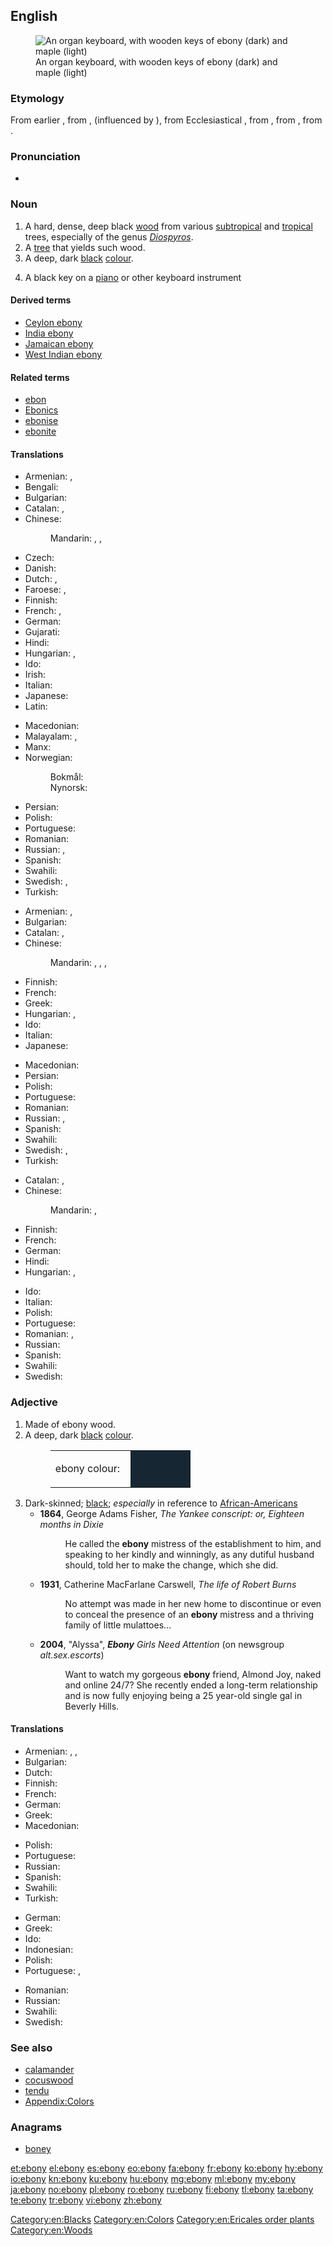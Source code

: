 {{was wotd|2010|March|12}}
{{also|Ebony}}
==English==
{{wikipedia}}
[[File:Clavierbois.jpg|thumb|An organ keyboard, with wooden keys of ebony (dark) and maple (light)]]

===Etymology===
From earlier {{m|en|hebeny}}, from {{etyl|enm|en}} {{m|enm|ebenif}}, {{m|enm|hebenyf}} (influenced by {{etyl|LL.|-}} {{m|la|hebeninus}}), from Ecclesiastical {{etyl|la|en}} {{m|la|ebenius||of ebony}}, from {{etyl|la|en}} {{m|la|hebenus||ebon tree}}, from {{etyl|grc|en}} {{m|grc|ἔβενος}}, from {{etyl|egy|en}} {{m|egy|𓍁𓈖𓏭𓆱|tr=hbny}}.

===Pronunciation===
* {{a|UK|US}} {{IPA|/ˈɛb.ən.i/|lang=en}}

===Noun===
{{en-noun|-|ebonies}}

# A hard, dense, deep black [[wood]] from various [[subtropical]] and [[tropical]] trees, especially of the genus ''[[Diospyros]]''.
# A [[tree]] that yields such wood.
# A deep, dark [[black]] [[colour]].
#: {{color panel|162632}}
# {{context|slang|lang=en}} A black key on a [[piano]] or other keyboard instrument

====Derived terms====
* [[Ceylon ebony]]
* [[India ebony]]
* [[Jamaican ebony]]
* [[West Indian ebony]]

====Related terms====
* [[ebon]]
* [[Ebonics]]
* [[ebonise]]
* [[ebonite]]

====Translations====
{{trans-top|wood}}
* Armenian: {{t|hy|եբենոս|sc=Armn}}, {{t|hy|աբանոս|sc=Armn}}
* Bengali: {{t|bn|আবলুস|tr=ablus|sc=Beng}}
* Bulgarian: {{t+|bg|абанос|tr=abanós}}
* Catalan: {{t|ca|eben|m}}, {{t|ca|banús|m}}
* Chinese:
*: Mandarin: {{t|cmn|烏木|sc=Hani}}, {{t+|cmn|乌木|tr=wūmù|sc=Hani}}, {{t|cmn|黑檀|tr=hēitán|sc=Hani}}
* Czech: {{t|cs|ebenové dřevo|n}}
* Danish: {{t|da|ibenholt}}
* Dutch: {{t+|nl|ebben}}, {{t+|nl|ebbenhout}}
* Faroese: {{t|fo|íbinviður|m}}, {{t|fo|svartviður|m}}
* Finnish: {{t|fi|eebenpuu}}
* French: {{t+|fr|ébène|f}}, {{t|fr|[[bois]] d'[[ébène]]|m}}
* German: {{t+|de|Ebenholz|n}}
* Gujarati: {{t|gu|અબનૂસ|tr=abnūs|sc=Gujr}}
* Hindi: {{t|hi|आबनूस|tr=ābnūs|sc=Deva}}
* Hungarian: {{t+|hu|ében}}, {{t+|hu|ébenfa}}
* Ido: {{t+|io|ebeno}}
* Irish: {{t|ga|éabann|m}}
* Italian: {{t|it|ebano}}
* Japanese: {{t|ja|コクタン材|tr=kokutanzai|sc=Jpan}}
* Latin: {{t|la|hebaneus|m}}
{{trans-mid}}
* Macedonian: {{t|mk|абонос|m|tr=ábonos}}
* Malayalam: {{t+|ml|കരിമരം|sc=Mlym}}, {{t|ml|കരിന്താളി|sc=Mlym}}
* Manx: {{t|gv|eabban|m}}
* Norwegian:
*: Bokmål: {{t+|nb|ibenholt|m|n}}
*: Nynorsk: {{t|nn|ibenholt|m|n}}
* Persian: {{t+|fa|آبنوس|tr=âbnus|sc=fa-Arab}}
* Polish: {{t+|pl|heban|m-in}}
* Portuguese: {{t+|pt|ébano|m}}
* Romanian: {{t+|ro|abanos|m}}
* Russian: {{t+|ru|чёрное де́рево|n}}, {{t+|ru|эбе́новое де́рево|n}}
* Spanish: {{t+|es|ébano}}
* Swahili: {{t|sw|abunusi}}
* Swedish: {{t+|sv|ebenholts|n|c}}, {{t|sv|ebenholtsträ|n}}
* Turkish: {{t+|tr|abanoz}}
{{trans-bottom}}

{{trans-top|tree}}
* Armenian: {{t|hy|եբենոս|sc=Armn}}, {{t|hy|աբանոս|sc=Armn}}
* Bulgarian: {{t+|bg|абанос|m|tr=abanós}}
* Catalan: {{t|ca|eben|m}}, {{t|ca|banús|m}}
* Chinese:
*: Mandarin: {{t|cmn|黑檀樹|sc=Hani}}, {{t|cmn|黑檀树|tr=hēitánshù|sc=Hani}}, {{t|cmn|烏木|sc=Hani}}, {{t+|cmn|乌木|tr=wūmù|sc=Hani}}
* Finnish: {{t|fi|eebenpuu}}
* French: {{t+|fr|ébénier}}
* Greek: {{t+|el|έβενος|m}}
* Hungarian: {{t+|hu|ében}}, {{t+|hu|ébenfa}}
* Ido: {{t+|io|ebeniero}}
* Italian: {{t|it|ebano}}
* Japanese: {{t|ja|コクタン|tr=kokutan|sc=Jpan}}
{{trans-mid}}
* Macedonian: {{t|mk|абонос|m|tr=ábonos}}
* Persian: {{t+|fa|آبنوس|tr=âbnus|sc=fa-Arab}}
* Polish: {{t+|pl|heban}}
* Portuguese: {{t+|pt|ébano|m}}
* Romanian: {{t+|ro|abanos|m}}
* Russian: {{t+|ru|чёрное де́рево|n}}, {{t+|ru|эбе́новое де́рево|n}}
* Spanish: {{t+|es|ébano}}
* Swahili: {{t|sw|mpingo}}
* Swedish: {{t+|sv|ebenholts|n|c}}, {{t|sv|ebenholtsträd|n}}
* Turkish: {{t+|tr|abanoz}}
{{trans-bottom}}

{{trans-top|colour}}
* Catalan: {{t|ca|eben|m}}, {{t|ca|banús|m}}
* Chinese:
*: Mandarin: {{t|cmn|烏黑|sc=Hani}}, {{t+|cmn|乌黑|tr=wūhēi|sc=Hani}}
* Finnish: {{t|fi|pikimusta}}
* French: {{t+|fr|ébène}}
* German: {{t+|de|Ebenholz|n}}
* Hindi: {{t|hi|आबनूस|tr=aabnoos|sc=Deva}}
* Hungarian: {{t+|hu|ében}}, {{t+|hu|ébenfekete}}
{{trans-mid}}
* Ido: {{t|io|ebenea}}
* Italian: {{t|it|ebano|m}}
* Polish: {{t+|pl|heban|m-in}}
* Portuguese: {{t+|pt|ébano|m}}
* Romanian: {{t|ro|negru-abanos}}, {{t|ro|negru de abanos}}
* Russian: {{t-check|ru|[[чёрный]] [[цвет]]|m}} {{attention|ru|2=was "[[чёрный]] [[цвет]]" - assumed sum-of-parts; if an idiom, remove the wikilinks to the individual words. see [[User:Kephir/gadgets/xte#Translation_fixing]]}}
* Spanish: {{t+|es|ébano|m}}
* Swahili: {{t|sw|rangi ya abunusi}}
* Swedish: {{t+|sv|ebenholts|n|c}}
{{trans-bottom}}

===Adjective===
{{en-adj}}

# Made of ebony wood.
# A deep, dark [[black]] [[color|colour]].
#: <table><tr><td>ebony colour: &nbsp;</td><td bgcolor="#162632" width="80">&nbsp; </td></tr></table>
# Dark-skinned; [[black]]; ''especially'' in reference to [[African-American]]s
#* '''1864''', George Adams Fisher, ''The Yankee conscript: or, Eighteen months in Dixie''
#*: He called the '''ebony''' mistress of the establishment to him, and speaking to her kindly and winningly, as any dutiful husband should, told her to make the change, which she did.
#* '''1931''', Catherine MacFarlane Carswell, ''The life of Robert Burns''
#*: No attempt was made in her new home to discontinue or even to conceal the presence of an '''ebony''' mistress and a thriving family of little mulattoes...
#* '''2004''', "Alyssa", '''''Ebony''' Girls Need Attention'' (on newsgroup ''alt.sex.escorts'')
#*: Want to watch my gorgeous '''ebony''' friend, Almond Joy, naked and online 24/7? She recently ended a long-term relationship and is now fully enjoying being a 25 year-old single gal in Beverly Hills.

====Translations====
{{trans-top|made of ebony wood}}
* Armenian: {{t|hy|եբենոսե|sc=Armn}}, {{t|hy|եբենոսյա|sc=Armn}}, {{t|hy|եբենոս|sc=Armn}}
* Bulgarian: {{t+|bg|абаносов}}
* Dutch: {{t|nl|ebbenhouten}}
* Finnish: {{t|fi|eebenpuinen}}
* French: {{t|fr|d'ébène}}
* German: {{t+|de|Ebenholz|alt=aus Ebenholz}}
* Greek: {{t+|el|εβένινος}}
* Macedonian: {{t|mk|абоносов|m|tr=abónosov}}
{{trans-mid}}
* Polish: {{t|pl|hebanowy}}
* Portuguese: {{t|pt|[[de]] [[ébano]]}}
* Russian: {{t+|ru|эбе́новый}}
* Spanish: {{t|es|de ébano}}
* Swahili: {{t|sw|-a abunusi}}
* Turkish: {{t+|tr|abanoz}}
{{trans-bottom}}

{{trans-top|deep, dark black colour}}
* German: {{t+|de|ebenholzfarben}}
* Greek: {{t+|el|κατάμαυρος}}
* Ido: {{t|io|ebenea}}
* Indonesian: {{t|id|cewek hitam}}
* Polish: {{t|pl|hebanowy}}
* Portuguese: {{t+|pt|ébano}}, {{t+|pt|ebâneo}}
{{trans-mid}}
* Romanian: {{t|ro|negru-abanos}}
* Russian: {{t+|ru|чёрный}}
* Swahili: {{t|sw|-a rangi ya abunusi}}
* Swedish: {{t|sv|ebenholtssvart}}
{{trans-bottom}}

===See also===
* [[calamander]]
* [[cocuswood]]
* [[tendu]]
* [[Appendix:Colors]]

===Anagrams===
* [[boney#English|boney]]

[[Category:en:Blacks]]
[[Category:en:Colors]]
[[Category:en:Ericales order plants]]
[[Category:en:Woods]]

[[et:ebony]]
[[el:ebony]]
[[es:ebony]]
[[eo:ebony]]
[[fa:ebony]]
[[fr:ebony]]
[[ko:ebony]]
[[hy:ebony]]
[[io:ebony]]
[[kn:ebony]]
[[ku:ebony]]
[[hu:ebony]]
[[mg:ebony]]
[[ml:ebony]]
[[my:ebony]]
[[ja:ebony]]
[[no:ebony]]
[[pl:ebony]]
[[ro:ebony]]
[[ru:ebony]]
[[fi:ebony]]
[[tl:ebony]]
[[ta:ebony]]
[[te:ebony]]
[[tr:ebony]]
[[vi:ebony]]
[[zh:ebony]]